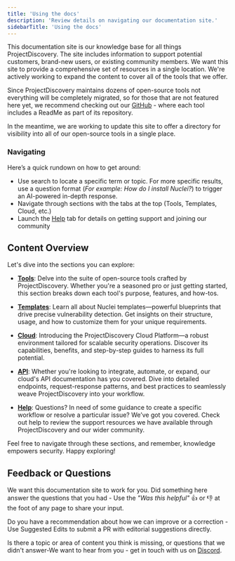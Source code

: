 ```yaml
---
title: 'Using the docs'
description: 'Review details on navigating our documentation site.'
sidebarTitle: 'Using the docs'
---
```


This documentation site is our knowledge base for all things ProjectDiscovery. The site includes information to support potential customers, brand-new users, or existing community members.
We want this site to provide a comprehensive set of resources in a single location. We're actively working to expand the content to cover all of the tools that we offer. 

Since ProjectDiscovery maintains dozens of open-source tools not everything will be completely migrated, so for those that are not featured here yet, 
we recommend checking out our [GitHub](https://github.com/projectdiscovery) - where each tool includes a ReadMe as part of its repository. 

In the meantime, we are working to update this site to offer a directory for visibility into all of our open-source tools in a single place.

### Navigating

Here’s a quick rundown on how to get around: 
- Use search to locate a specific term or topic. For more specific results, use a question format (*For example: How do I install Nuclei?*) to trigger an AI-powered in-depth response. 
- Navigate through sections with the tabs at the top (Tools, Templates, Cloud, etc.) 
- Launch the [Help](/help) tab for details on getting support and joining our community

## Content Overview 

Let's dive into the sections you can explore:

- [**Tools**](/tools): Delve into the suite of open-source tools crafted by ProjectDiscovery. Whether you're a seasoned pro or just getting started, this section breaks down each tool's purpose, features, and how-tos.

- [**Templates**](/templates): Learn all about Nuclei templates—powerful blueprints that drive precise vulnerability detection. Get insights on their structure, usage, and how to customize them for your unique requirements.

- [**Cloud**](/cloud): Introducing the ProjectDiscovery Cloud Platform—a robust environment tailored for scalable security operations. Discover its capabilities, benefits, and step-by-step guides to harness its full potential.

- [**API**](/api): Whether you're looking to integrate, automate, or expand, our cloud's API documentation has you covered. Dive into detailed endpoints, request-response patterns, and best practices to seamlessly weave ProjectDiscovery into your workflow.

- [**Help**](/help): Questions? In need of some guidance to create a specific workflow or resolve a particular issue? We’ve got you covered. Check out help to review the support resources we have available through ProjectDiscovery and our wider community. 

Feel free to navigate through these sections, and remember, knowledge empowers security. Happy exploring!

## Feedback or Questions

We want this documentation site to work for you. Did something here answer the questions that you had  - Use the *"Was this helpful"* 👍 or 👎 at the foot of any page to share your input.

Do you have a recommendation about how we can improve or a correction -  Use Suggested Edits to submit a PR with editorial suggestions directly.

Is there a topic or area of content you think is missing, or questions that we didn't answer-We want to hear from you - get in touch with us on [Discord](https://discord.com/invite/projectdiscovery). 

